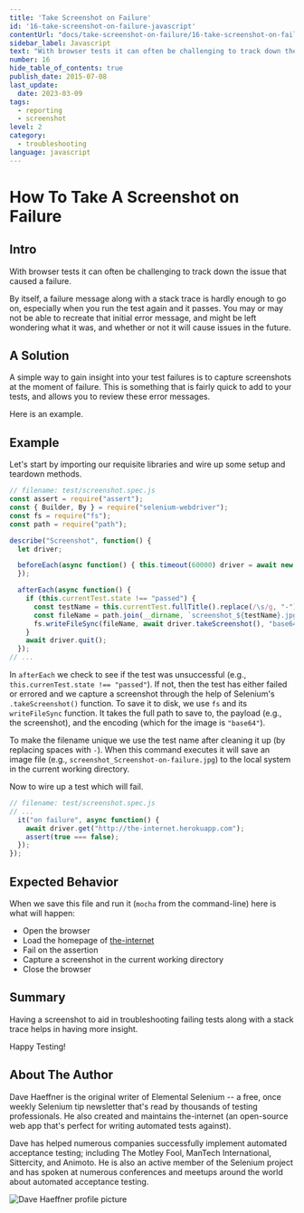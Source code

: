 ```yaml
---
title: 'Take Screenshot on Failure'
id: '16-take-screenshot-on-failure-javascript'
contentUrl: "docs/take-screenshot-on-failure/16-take-screenshot-on-failure-javascript"
sidebar_label: Javascript
text: "With browser tests it can often be challenging to track down the issue that caused a failure. By itself, a failure message along with a stack trace is hardly enough to go on, especially when you run the test again and it passes. You may or may not be able to recreate that initial error message, and might be left wondering what it was, and whether or not it will cause issues in the future."
number: 16
hide_table_of_contents: true
publish_date: 2015-07-08
last_update:
  date: 2023-03-09
tags:
  - reporting
  - screenshot
level: 2
category:
  - troubleshooting
language: javascript
---
```


# How To Take A Screenshot on Failure

## Intro

With browser tests it can often be challenging to track down the issue that caused a failure.

By itself, a failure message along with a stack trace is hardly enough to go on, especially when you run the test again and it passes. You may or may not be able to recreate that initial error message, and might be left wondering what it was, and whether or not it will cause issues in the future.

## A Solution

A simple way to gain insight into your test failures is to capture screenshots at the moment of failure. This is something that is fairly quick to add to your tests, and allows you to review these error messages.

Here is an example.

## Example

Let's start by importing our requisite libraries and wire up some setup and teardown methods.

```javascript
// filename: test/screenshot.spec.js
const assert = require("assert");
const { Builder, By } = require("selenium-webdriver");
const fs = require("fs");
const path = require("path");

describe("Screenshot", function() {
  let driver;

  beforeEach(async function() { this.timeout(60000) driver = await new Builder().forBrowser("chrome").build();
  });

  afterEach(async function() {
    if (this.currentTest.state !== "passed") {
      const testName = this.currentTest.fullTitle().replace(/\s/g, "-");
      const fileName = path.join(__dirname, `screenshot_${testName}.jpg`);
      fs.writeFileSync(fileName, await driver.takeScreenshot(), "base64");
    }
    await driver.quit();
  });
// ...
```

In `afterEach` we check to see if the test was unsuccessful (e.g., `this.currenTest.state !== "passed"`). If not, then the test has either failed or errored and we capture a screenshot through the help of Selenium's `.takeScreenshot()` function. To save it to disk, we use `fs` and its `writeFileSync` function. It takes the full path to save to, the payload (e.g., the screenshot), and the encoding (which for the image is `"base64"`).

To make the filename unique we use the test name after cleaning it up (by replacing spaces with `-`). When this command executes it will save an image file (e.g., `screenshot_Screenshot-on-failure.jpg`) to the local system in the current working directory.

Now to wire up a test which will fail.

```javascript
// filename: test/screenshot.spec.js
// ...
  it("on failure", async function() {
    await driver.get("http://the-internet.herokuapp.com");
    assert(true === false);
  });
});
```

## Expected Behavior

When we save this file and run it (`mocha` from the command-line) here is what will happen:

+ Open the browser
+ Load the homepage of [the-internet](http://github.com/tourdedave/the-internet)
+ Fail on the assertion
+ Capture a screenshot in the current working directory
+ Close the browser

## Summary

Having a screenshot to aid in troubleshooting failing tests along with a stack trace helps in having more insight.

Happy Testing!

## About The Author

Dave Haeffner is the original writer of Elemental Selenium -- a free, once weekly Selenium tip newsletter that's read by thousands of testing professionals. He also created and maintains the-internet (an open-source web app that's perfect for writing automated tests against).

Dave has helped numerous companies successfully implement automated acceptance testing; including The Motley Fool, ManTech International, Sittercity, and Animoto. He is also an active member of the Selenium project and has spoken at numerous conferences and meetups around the world about automated acceptance testing.

![Dave Haeffner profile picture](/img/authors/dave-haeffner.jpeg#author-img 'a title')
